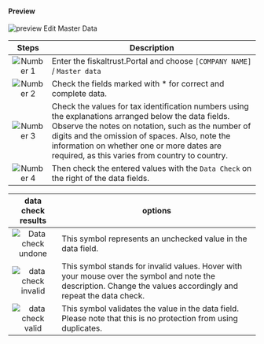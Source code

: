 #### Preview

![preview Edit Master Data](images/edit-master.png "https://portal-sandbox.fiskaltrust.TLD/AccountProfile/Edit")


| Steps | Description                                                                                                                |
|:---------------------------:|--------------------------------------------------------------------------------------------------------------------------------|
|![Number 1](../../../../../images/numbers/circle-1o.png) |Enter the fiskaltrust.Portal and choose `[COMPANY NAME]` / `Master data`  |
|![Number 2](../../../../../images/numbers/circle-2o.png) |Check the fields marked with * for correct and complete data.  |
|![Number 3](../../../../../images/numbers/circle-3o.png) |Check the values for tax identification numbers using the explanations arranged below the data fields. Observe the notes on notation, such as the number of digits and the omission of spaces. Also, note the information on whether one or more dates are required, as this varies from country to country.  |
|![Number 4](../../../../../images/numbers/circle-4o.png) |Then check the entered values with the `Data Check` on the right of the data fields.  |

| data check results | options                                                                                                                |
|:----------------------:|-------------------------------------------------------------------------------------------------------------------------------------|
|![Data check undone](images/data-undone.png) |This symbol represents an unchecked value in the data field.  |
|![data check invalid](images/data-invalid.png) |This symbol stands for invalid values. Hover with your mouse over the symbol and note the description. Change the values accordingly and repeat the data check. |
|![data check valid](images/data-valid.png) |This symbol validates the value in the data field. Please note that this is no protection from using duplicates.|